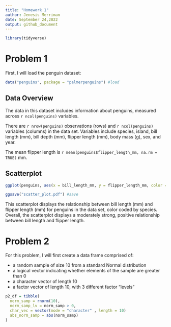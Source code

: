 ```yaml
---
title: "Homework 1"
author: Jenesis Merriman
date: September 24,2022
output: github_document
---
```


```r
library(tidyverse)
```

# Problem 1

First, I will load the penguin dataset:

```r
data("penguins", package = "palmerpenguins") #load
```
## Data Overview
The data in this dataset includes information about penguins, measured across `r ncol(penguins)` variables. 

There are `r nrow(penguins)` observations (rows) and `r ncol(penguins)` variables (columns) in the data set. Variables include species, island, bill length (mm), bill depth (mm), flipper length (mm), body mass (g), sex, and year.

The mean flipper length is `r mean(penguins$flipper_length_mm, na.rm = TRUE)` mm.

## Scatterplot
```r
ggplot(penguins, aes(x = bill_length_mm, y = flipper_length_mm, color = species)) + geom_point() #plot

ggsave("scatter_plot.pdf") #save
```
This scatterplot displays the relationship between bill length (mm) and flipper length (mm) for penguins in the data set, color coded by species. Overall, the scatterplot displays a moderately strong, positive relationship between bill length and flipper length.

# Problem 2

For this problem, I will first create a data frame comprised of:

* a random sample of size 10 from a standard Normal distribution
* a logical vector indicating whether elements of the sample are greater than 0
* a character vector of length 10
* a factor vector of length 10, with 3 different factor “levels”

```r
p2_df = tibble(
  norm_samp = rnorm(10),
  norm_samp_lv = norm_samp > 0,
  char_vec = vector(mode = "character" , length = 10)
  abs_norm_samp = abs(norm_samp)
)
```
